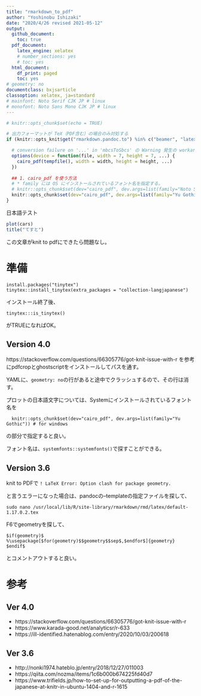 ---
title: "rmarkdown_to_pdf"
author: "Yoshinobu Ishizaki"
date: "2020/4/26 revised 2021-05-12"
output:
  github_document:
    toc: true
  pdf_document:
    latex_engine: xelatex
    # number_sections: yes
    # toc: yes
  html_document:
    df_print: paged
    toc: yes
# geometry: no
documentclass: bxjsarticle
classoption: xelatex, ja=standard
# mainfont: Noto Serif CJK JP # linux
# monofont: Noto Sans Mono CJK JP # linux
---

```{r setup, include=FALSE}
# knitr::opts_chunk$set(echo = TRUE)

# 出力フォーマットが TeX（PDF含む）の場合のみ対処する
if (knitr::opts_knit$get("rmarkdown.pandoc.to") %in% c("beamer", "latex")) {

  # conversion failure on '...' in 'mbcsToSbcs' の Warning 発生の workaround
  options(device = function(file, width = 7, height = 7, ...) {
    cairo_pdf(tempfile(), width = width, height = height, ...)
  })
  
  ## 1. cairo_pdf を使う方法
  # * family には OS にインストールされているフォント名を指定する。
  # knitr::opts_chunk$set(dev="cairo_pdf", dev.args=list(family="Noto Sans"))
  knitr::opts_chunk$set(dev="cairo_pdf", dev.args=list(family="Yu Gothic")) # for windows
}
```

日本語テスト

```{r}
plot(cars)
title("てすと")
```


この文章がknit to pdfにできたら問題なし。

# 準備

```
install.packages("tinytex")
tinytex::install_tinytex(extra_packages = "collection-langjapanese")
```

インストール終了後、

```
tinytex:::is_tinytex()
```

がTRUEになればOK。

## Version 4.0

https://stackoverflow.com/questions/66305776/got-knit-issue-with-r
を参考にpdfcropとghostscriptをインストールしてパスを通す。

YAMLに、`geometry: no`の行があると途中でクラッシュするので、その行は消す。

プロットの日本語文字については、Systemにインストールされているフォント名を

```
  knitr::opts_chunk$set(dev="cairo_pdf", dev.args=list(family="Yu Gothic")) # for windows
```
の部分で指定すると良い。

フォント名は、`systemfonts::systemfonts()`で探すことができる。

## Version 3.6

knit to PDFで
`! LaTeX Error: Option clash for package geometry.`

と言うエラーになった場合は、pandocの--templateの指定ファイルを探して、

`sudo nano /usr/local/lib/R/site-library/rmarkdown/rmd/latex/default-1.17.0.2.tex`

F6でgeometryを探して、

```
$if(geometry)$
%\usepackage[$for(geometry)$$geometry$$sep$,$endfor$]{geometry}
$endif$
```

とコメントアウトすると良い。

# 参考

## Ver 4.0

- https://stackoverflow.com/questions/66305776/got-knit-issue-with-r
- https://www.karada-good.net/analyticsr/r-633
- https://ill-identified.hatenablog.com/entry/2020/10/03/200618

## Ver 3.6

- http://nonki1974.hateblo.jp/entry/2018/12/27/011003
- https://qiita.com/nozma/items/1c6b000b674225fd40d7
- https://www.trifields.jp/how-to-set-up-for-outputting-a-pdf-of-the-japanese-at-knitr-in-ubuntu-1404-and-r-1615

